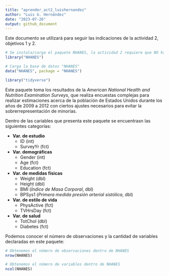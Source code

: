 ```yaml
---
title: "aprender_act2_luishernandez"
author: "Luis G. Hernández"
date: "2023-07-26"
output: github_document
---
```


Este documento se utilizará para seguir las indicaciones de la actividad 2, objetivos 1 y 2.

```r
# Se instala/carga el paquete NHANES, la actividad 2 requiere que NO haya comandos "install.packages"
library("NHANES")

# Carga la base de datos "NHANES"
data("NHANES", package = "NHANES")
```

```r
library("tidyverse")
```

Este paquete toma los resultados de la _American National Health and Nutrition Examination Surveys_, que realiza encuestas complejas para realizar estimaciones acerca de la población de Estados Unidos durante los años de 2009 a 2012 con ciertos ajustes necesarios para evitar la sobrerrepresentación de minorías.

Dentro de las cariables que presenta este paquete se encuentrasn las siguientes categorías:

* **Var. de estudio**
  * ID (int)
  * SurveyYr (fct)
* **Var. demográficas**
  * Gender (int)
  * Age (fct)
  * Education (fct)
* **Var. de medidas físicas**
  * Weight (dbl) 
  * Height (dbl)
  * BMI (_Índice de Masa Corporal_, dbl)
  * BPSys1 (_Primera medida presión arterial sistólica_, dbl)
* **Var. de estilo de vida**
  * PhysActive (fct)
  * TVHrsDay (fct)
* **Var. de salud**
  * TotChol (dbl)
  * Diabetes (fct)
  
Podemos conocer el número de observaciones y la cantidad de variables declaradas en este paquete:

```r
# Obtenemos el número de observaciones dentro de NHANES
nrow(NHANES)

# Obtenemos el número de variables dentro de NHANES
ncol(NHANES)
```




























